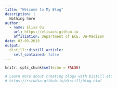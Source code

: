 ```yaml
---
title: "Welcome to My Blog"
description: |
  Nothing here
author:
  - name: Elisa Ou
    url: https://elisaoh.github.io
    affiliation: Department of ECE, UW-Madison
date: 03-09-2019
output:
  distill::distill_article:
    self_contained: false
---
```


```r
knitr::opts_chunk$set(echo = FALSE)

# Learn more about creating blogs with Distill at:
# https://rstudio.github.io/distill/blog.html

```



